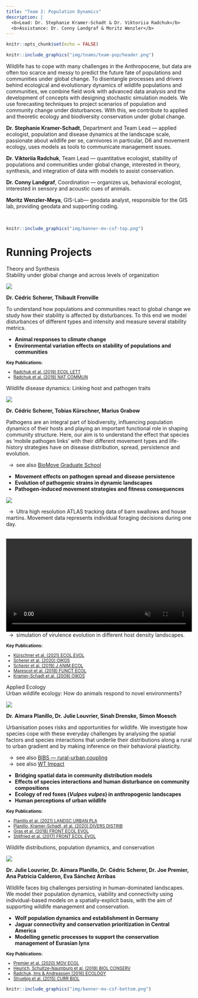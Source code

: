 ```yaml
---
title: "Team 2: Population Dynamics"
description: |
  <b>Lead: Dr. Stephanie Kramer-Schadt & Dr. Viktoriia Radchuk</b>  
  <b>Assistance: Dr. Conny Landgraf & Moritz Wenzler</b>
---
```


```r
knitr::opts_chunk$set(echo = FALSE)
```

```r
knitr::include_graphics("img/teams/team-pop/header.png")
```

<div class='highlightbox'>
  <span class='highlight'>
  Wildlife has to cope with many challenges in the Anthropocene, but data are often too scarce and messy to predict the future fate of populations and communities under global change. To disentangle processes and drivers behind ecological and evolutionary dynamics of wildlife populations and communities, we combine field work with advanced data analysis and the development of concepts with designing stochastic simulation models. We use forecasting techniques to project scenarios of population and community change under disturbances. With this, we contribute to applied and theoretic ecology and biodiversity conservation under global change.
  </span>
</div>

**Dr. Stephanie Kramer-Schadt**, Department and Team Lead — applied ecologist, population and disease dynamics at the landscape scale, passionate about wildlife per se, carnivores in particular, D6 and movement ecology, uses models as tools to communicate management issues.</br>

**Dr. Viktoriia Radchuk**, Team Lead — quantitative ecologist, stability of populations and communities under global change, interested in theory, synthesis, and integration of data with models to assist conservation.</br>

**Dr. Conny Landgraf**, Coordination — organizes us, behavioral ecologist, interested in sensory and acoustic cues of animals.</br>

**Moritz Wenzler-Meya**, GIS-Lab—  geodata analyst, responsible for the GIS lab, providing geodata and supporting coding.</br>
  
<br>

```r
knitr::include_graphics("img/banner-mv-csf-top.png")
```

# Running Projects


<div class='headerbox'><hbox>Theory and Synthesis</hbox></div>


<div class='headerbox-secondary'><hbox-secondary>Stability under global change and across levels of organization</headerbox-secondary></div>

![](img/teams/team-pop/stability.png)

**Dr. Cédric Scherer, Thibault Fronville**

To understand how populations and communities react to global change we study how their stability is affected by disturbances. To this end we model disturbances of different types and intensity and measure several stability metrics.

* **Animal responses to climate change**
* **Environmental variation effects on stability of populations and communities**

<small>
  <b>Key Publications:</b>
  <ul>
    <li>[Radchuk et al. (2019) ECOL LETT](https://doi.org/10.1111/ele.13226)</li>
   <li>[Radchuk et al. (2019) NAT COMMUN](https://doi.org/10.1038/s41467-019-10924-4'>10.1038/s41467-019-10924-4)</li>  
   </ul>
</small>


<div class='headerbox-secondary'><hbox-secondary>Wildlife disease dynamics: Linking host and pathogen traits</headerbox-secondary></div>

![](img/teams/team-pop/disease.png)

**Dr. Cédric Scherer, Tobias Kürschner, Marius Grabow**

Pathogens are an integral part of biodiversity, influencing population dynamics of their hosts and playing an important functional role in shaping community structure. Here, our aim is to understand the effect that species as ‘mobile pathogen links’ with their different movement types and life-history strategies have on disease distribution, spread, persistence and evolution. 

&ensp;&rarr;&ensp;see also [BioMove Graduate School](https://www.bio-move.org/)

* **Movement effects on pathogen spread and disease persistence**
* **Evolution of pathogenic strains in dynamic landscapes**
* **Pathogen-induced movement strategies and fitness consequences**

![](img/teams/team-pop/DOG.gif)

&ensp;&rarr;&ensp;Ultra high resolution ATLAS tracking data of barn swallows and house martins. Movement data represents individual foraging decisions during one day.

<br>
<video autoplay loop muted playsinline width="100%">
  <source src="img/Steph_CSF_viro_2.mp4" type="video/mp4">
  Your browser does not support the video tag.
</video>
<br>
&ensp;&rarr;&ensp;simulation of virulence evolution in different host density landscapes.
<br>

<small>
  <b>Key Publications:</b>
  <ul>
    <li>[Kürschner et al. (2021) ECOL EVOL](https://doi.org/10.1002/ece3.7478)</li>
  <li>[Scherer et al. (2020) OIKOS](https://doi.org/10.1111/oik.07002'>10.1111/oik.07002)</li>
  <li>[Scherer et al. (2019) J ANIM ECOL](https://doi.org/10.1111/1365-2656.13070)</li>
  <li>[Marescot et al. (2018) FUNCT ECOL](https://doi.org/10.1111/1365-2435.13059)</li>
    <li>[Kramer-Schadt et al. (2009) OIKOS](https://doi.org/10.1111/j.1600-0706.2008.16582.x)</li>
   </ul>
</small>


<div class='headerbox'><hbox>Applied Ecology</hbox></div>
 
<div class='headerbox-secondary'><hbox-secondary>Urban wildlife ecology: How do animals respond to novel environments?</hbox-secondary></div>

![](img/teams/team-pop/urban.png)

**Dr. Aimara Planillo, Dr. Julie Louvrier, Sinah Drenske, Simon Moesch**

Urbanisation poses risks and opportunities for wildlife. We investigate how species cope with these everyday challenges by analysing the spatial factors and species interactions that underlie their distributions along a rural to urban gradient and by making inference on their behavioral plasticity. 

&ensp;&rarr;&ensp;see also [BIBS — rural-urban coupling](https://www.bbib.org/rural-urban-coupling.html)  
&ensp;&rarr;&ensp;see also [WT Impact](https://www.wtimpact.de/)

* **Bridging spatial data in community distribution models**
* **Effects of species interactions and human disturbance on community compositions**
* **Ecology of red foxes (*Vulpes vulpes*) in anthropogenic landscapes**
* **Human perceptions of urban wildlife**

<small>
  <b>Key Publications:</b>  
  <ul>
    <li>[Planillo et al. (2021) LANDSC URBAN PLA](https://doi.org/10.1016/j.landurbplan.2021.104098'>10.1016/j.landurbplan.2021.104098)</li>
    <li>[Planillo, Kramer-Schadt, et al. (2020)  DIVERS DISTRIB](https://doi.org/10.1111/ddi.13169'>10.1111/ddi.13169)</li>
    <li>[Gras et al. (2018) FRONT ECOL EVOL](https://doi.org/10.3389/fevo.2018.00136)</li>
    <li>[Stillfried et al. (2017) FRONT ECOL EVOL](https://doi.org/10.3389/fevo.2017.00157)</li>
   </ul>
</small>

<div class='headerbox-secondary'><hbox-secondary>Wildlife distributions, population dynamics, and conservation</hbox-secondary></div>

![](img/teams/team-pop/wildlife.png)

**Dr. Julie Louvrier, Dr. Aimara Planillo, Dr. Cédric Scherer, Dr. Joe Premier, Ana Patricia Calderon, Eva Sánchez Arribas**

Wildlife faces big challenges persisting in human-dominated landscapes. We model their population dynamics, viability and connectivity using individual-based models on a spatially-explicit basis, with the aim of supporting wildlife management and conservation.

* **Wolf population dynamics and establishment in Germany**
* **Jaguar connectivity and conservation prioritization in Central America**
* **Modelling genetic processes to support the conservation management of Eurasian lynx**

<small>
  <b>Key Publications:</b>
  <ul>
    <li>[Premier et al. (2020) MOV ECOL](https://doi.org/10.1186/s40462-020-00204-y)</li>
    <li>[Heurich, Schultze-Naumburg et al. (2018) BIOL CONSERV](https://doi.org/10.1016/j.biocon.2018.05.011'>10.1016/j.biocon.2018.05.011)</li>
    <li>[Radchuk, Ims & Andreassen (2016) ECOLOGY ](https://doi.org/10.1890/15-0756.1'>10.1890/15-0756.1)</li>
    <li>[Struebig et al. (2015) CURR BIOL](https://doi.org/10.1016/j.cub.2014.11.067)</li>
   </ul>
</small>


```r
knitr::include_graphics("img/banner-mv-csf-bottom.png")
```
